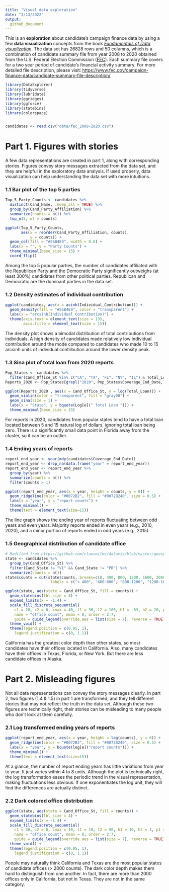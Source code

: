 ---
title: "Visual data exploration"
date: "3/13/2022"
output:
  github_document
---


This is an **exploration** about candidate's campaign finance data by using a few **data visualization** concepts from the book [*Fundamentals of Data visualization*](https://clauswilke.com/dataviz/index.html). The data set has 26828 rows and 50 columns, which is a combination of candidate summary file from year 2008 to 2020 obtained from the U.S. Federal Election Commission ([FEC](https://www.fec.gov/)). Each summary file covers for a two year period of candidate's financial activity summary. For more detailed file description, please visit: <https://www.fec.gov/campaign-finance-data/candidate-summary-file-description/>


```{r include=FALSE}
library(DataExplorer)
library(tidyverse)
library(lubridate)
library(ggridges)
library(ggforce)
library(statebins)
library(colorspace)


candidates <- read.csv("data/fec_2008-2020.csv")
```


# Part 1. Figures with stories

A few data representations are created in part 1, along with corresponding stories. Figures convey story messages extracted from the data set, and they are helpful in the exploratory data analysis. If used properly, data visualization can help understanding the data set with more intuitions.

### 1.1 Bar plot of the top 5 parties

```{r party-barplot, echo = FALSE}
Top_5_Party_Counts <- candidates %>% 
  distinct(Cand_Name, .keep_all = TRUE) %>% 
  group_by(Cand_Party_Affiliation) %>% 
  summarize(counts = n()) %>% 
  top_n(5, wt = counts)

ggplot(Top_5_Party_Counts,
       aes(x = reorder(Cand_Party_Affiliation, counts), 
           y = counts)) + 
  geom_col(fill = "#56B4E9", width = 0.8) +
  labs(x = "", y = "Party Counts") +
  theme_minimal(base_size = 15) +
  coord_flip()
```

Among the top 5 popular parties, the number of candidates affiliated with the Republican Party and the Democratic Party significantly outweighs (at least 300%) candidates from other political parties. Republican and Democratic are the dominant parties in the data set.


### 1.2 Density estimates of individual contribution

```{r individual-contribution-density, echo = FALSE}
ggplot(candidates, aes(x = asinh(Individual_Contribution))) +
  geom_density(fill = "#56B4E9", color = "transparent") +
  labs(x = "arcsinh(Individual Contribution)") +
  theme(axis.text = element_text(size = 13),
        axis.title = element_text(size = 15))
```

The density plot shows a bimodal distribution of total contributions from individuals. A high density of candidates made relatively low individual contribution around the mode compared to candidates who made 10 to 15 arcsinh units of individual contribution around the lower density peak.


### 1.3 Sina plot of total loan from 2020 reports

```{r sina-total-loan, echo = FALSE}
Pop_States <- candidates %>% 
  filter(Cand_Office_St %in% c("CA", "TX", "FL", "NY", "IL") & Total_Loan > 0)
Reports_2020 <- Pop_States[grepl("2020", Pop_States$Coverage_End_Date, fixed = TRUE),]

ggplot(Reports_2020 , aes(x = Cand_Office_St, y = log(Total_Loan))) +
  geom_violin(color = "transparent", fill = "gray90") +
  geom_sina(size = 1) +
  labs(x = "State", y = bquote(Log[e](" Total Loan "))) +
  theme_minimal(base_size = 15)
```

For reports in 2020, candidates from popular states tend to have a total loan located between 5 and 15 natural log of dollars, ignoring total loan being zero. There is a significantly small data point in Florida away from the cluster, so it can be an outlier.

### 1.4 Ending years of reports

```{r timeline-report, echo = FALSE}
report_end_year <- year(mdy(candidates$Coverage_End_Date))
report_end_year <- drop_na(data.frame("year" = report_end_year))
report_end_year <- report_end_year %>% 
  group_by(year) %>% 
  summarize(counts = n()) %>% 
  filter(counts > 1)

ggplot(report_end_year, aes(x = year, height = counts, y = 0)) +
  geom_ridgeline(color = "#0072B2", fill = "#0072B240", size = 0.5) +
  labs(x = "year", y = "report counts") +
  theme_minimal() +
  theme(text = element_text(size=15))
```

The line graph shows the ending year of reports fluctuating between odd years and even years. Majority reports ended in even years (e.g., 2010, 2020), and a minor portion of reports ended in odd years (e.g., 2015).


### 1.5 Geographical distribution of candidate office

```{r choropleth-candidate-office, echo = FALSE, warning = FALSE}
# Modified from https://github.com/clauswilke/dataviz/blob/master/geospatial_data.Rmd
state <- candidates %>% 
  group_by(Cand_Office_St) %>% 
  filter(Cand_State != "VI" && Cand_State != "PR") %>% 
  summarize(counts = n())
state$counts = cut(state$counts, breaks=c(0, 400, 800, 1200, 1600, 2000, 3000),
                    labels = c("< 400", "400-800", "800-1200", "1200-1600", "1600-2000", "> 2000"))

ggplot(state, aes(state = Cand_Office_St, fill = counts)) +
  geom_statebins(lbl_size = 4) +
  expand_limits(x = -1.4) +
  scale_fill_discrete_sequential(
    c1 = 20, c2 = 0, cmax = 40, l1 = 30, l2 = 100, h1 = -83, h2 = 20, p1 = 1, p2 = 1.3, rev = TRUE, 
    name = "office count", nmax = 8, order = 2:7,
    guide = guide_legend(override.aes = list(size = 7), reverse = TRUE)) +
  theme_void() +
  theme(legend.position = c(0.05, 1),
    legend.justification = c(0, 1.1))
```

California has the greatest color depth than other states, so most candidates have their offices located in California. Also, many candidates have their offices in Texas, Florida, or New York. But there are less candidate offices in Alaska.


\newpage


# Part 2. Misleading figures

Not all data representations can convey the story messages clearly. In part 2, two figures (1.4 & 1.5) in part 1 are transformed, and they tell different stories that may not reflect the truth in the data set. Although these two figures are technically right, their stories can be misleading to many people who don't look at them carefully.

### 2.1 Log transformed ending years of reports

```{r bad-timeline-report, echo = FALSE}
ggplot(report_end_year, aes(x = year, height = log(counts), y = 0)) +
  geom_ridgeline(color = "#0072B2", fill = "#0072B240", size = 0.5) +
  labs(x = "year", y = bquote(log[e]("report counts"))) +
  theme_minimal() +
  theme(text = element_text(size=15))
```

At a glance, the number of report ending years has little variations from year to year. It just varies within 4 to 8 units. Although the plot is technically right, the log transformation eases the periodic trend in the visual representation, making fluctuations less obvious. If one exponentiates the log unit, they will find the differences are actually distinct.


### 2.2 Dark colored office distribution

```{r bad-choropleth-candidate-office2, echo = FALSE, warning = FALSE}
ggplot(state, aes(state = Cand_Office_St, fill = counts)) +
  geom_statebins(lbl_size = 4) +
  expand_limits(x = -1.4) +
  scale_fill_discrete_sequential(
    c1 = 30, c2 = 0, cmax = 10, l1 = 10, l2 = 50, h1 = 10, h2 = 1, p1 = 1, p2 = 1, rev = TRUE, 
    name = "office count", nmax = 8, order = 2:7,
    guide = guide_legend(override.aes = list(size = 7), reverse = TRUE)) +
  theme_void() +
  theme(legend.position = c(0.05, 1),
    legend.justification = c(0, 1.1))
```

People may naturally think California and Texas are the most popular states of candidate offices (\> 2000 counts). The dark color depth makes them hard to distinguish from one another. In fact, there are more than 2000 offices only in California, but not in Texas. They are not in the same category.
